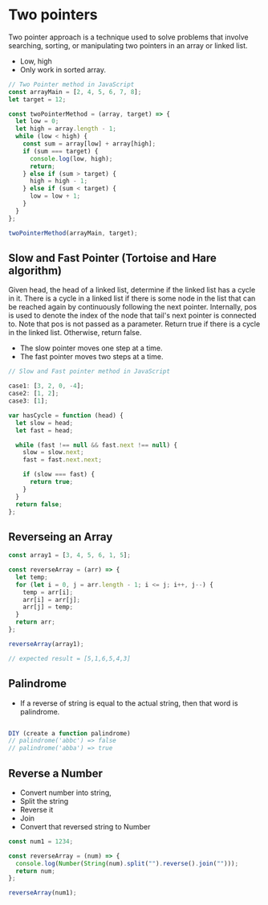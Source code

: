 # Two pointers

Two pointer approach is a technique used to solve problems that involve searching, sorting, or manipulating two pointers in an array or linked list.

- Low, high
- Only work in sorted array.

```javascript copy
// Two Pointer method in JavaScript
const arrayMain = [2, 4, 5, 6, 7, 8];
let target = 12;

const twoPointerMethod = (array, target) => {
  let low = 0;
  let high = array.length - 1;
  while (low < high) {
    const sum = array[low] + array[high];
    if (sum === target) {
      console.log(low, high);
      return;
    } else if (sum > target) {
      high = high - 1;
    } else if (sum < target) {
      low = low + 1;
    }
  }
};

twoPointerMethod(arrayMain, target);
```

## Slow and Fast Pointer (Tortoise and Hare algorithm)

Given head, the head of a linked list, determine if the linked list has a cycle in it.
There is a cycle in a linked list if there is some node in the list that can be reached again by continuously following the next pointer.
Internally, pos is used to denote the index of the node that tail's next pointer is connected to. Note that pos is not passed as a parameter.
Return true if there is a cycle in the linked list. Otherwise, return false.

- The slow pointer moves one step at a time.
- The fast pointer moves two steps at a time.

```javascript copy
// Slow and Fast pointer method in JavaScript

case1: [3, 2, 0, -4];
case2: [1, 2];
case3: [1];

var hasCycle = function (head) {
  let slow = head;
  let fast = head;

  while (fast !== null && fast.next !== null) {
    slow = slow.next;
    fast = fast.next.next;

    if (slow === fast) {
      return true;
    }
  }
  return false;
};
```

## Reverseing an Array

```javascript copy
const array1 = [3, 4, 5, 6, 1, 5];

const reverseArray = (arr) => {
  let temp;
  for (let i = 0, j = arr.length - 1; i <= j; i++, j--) {
    temp = arr[i];
    arr[i] = arr[j];
    arr[j] = temp;
  }
  return arr;
};

reverseArray(array1);

// expected result = [5,1,6,5,4,3]
```

## Palindrome

- If a reverse of string is equal to the actual string, then that word is palindrome.

```javascript copy

DIY (create a function palindrome)
// palindrome('abbc') => false
// palindrome('abba') => true

```

## Reverse a Number
- Convert number into string,
- Split the string
- Reverse it
- Join
- Convert that reversed string to Number

```javascript copy
const num1 = 1234;

const reverseArray = (num) => {
  console.log(Number(String(num).split("").reverse().join("")));
  return num;
};

reverseArray(num1);
```
